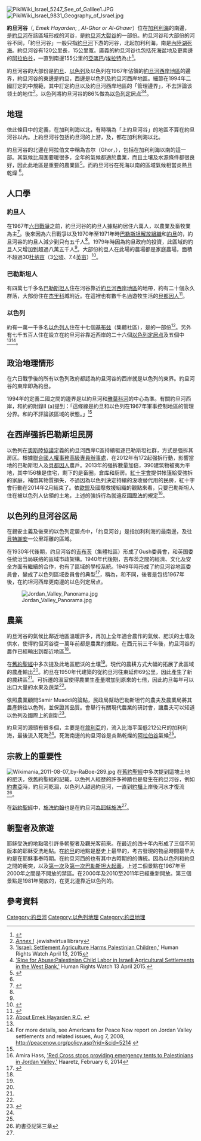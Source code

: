 [[Image:PikiWiki_Israel_5247_See_of_Galilee1.JPG|thumb]]
[[File:PikiWiki_Israel_9831_Geography_of_Israel.jpg|thumb]]

'''約旦河谷'''（{{lang-he-n|עֵמֶק הַיַרְדֵּן}}, ''Emek Hayarden''; {{lang-ar|الغور}}, ''Al-Ghor or Al-Ghawr''）位在[[加利利海|加利利海]]的南邊，是[[約旦河|約旦河]]在該區域形成的河谷，是[[約旦河大裂谷|約旦河大裂谷]]的一部份。約旦河谷和大部份的河谷不同，「約旦河谷」一般只指[[約旦河|約旦河]]下游的河谷，北起加利利海，南是[[內陸湖|內陸湖]][[死海|死海]]。約旦河谷有120公里長，15公里寬。廣義的約旦河谷也包括死海盆地及更南邊的[[阿拉伯谷|阿拉伯谷]]，一直到南邊155公里的[[亞喀巴|亞喀巴]]/[[埃拉特|埃拉特]]為止<ref>{{cite book|author=Moawiyah M. Ibrahim|title=The Jordan Valley during the Early Bronze Age|year=2009|editors=Eva Kaptijn and Lucas Petit|work=A timeless vale. Archaeological and related essays on the Jordan Valley in honour of Gerrit van der Kooij on the occasion of his sixty-fifth birthday. (ASLU 19)|series=Archaeological Studies Leiden University (ASLU)|publisher=Leiden University Press|isbn=978-908-72-8076-5|url=https://openaccess.leidenuniv.nl/bitstream/handle/1887/15866/05%20ASLU%2019%20Chapter%205.pdf?sequence=9|accessdate=2015-03-19|archive-date=2015-04-02|archive-url=https://web.archive.org/web/20150402155523/https://openaccess.leidenuniv.nl/bitstream/handle/1887/15866/05%20ASLU%2019%20Chapter%205.pdf?sequence=9|dead-url=no}}</ref>。

約旦河谷的大部份是[[約旦|約旦]]、[[以色列|以色列]]及以色列在1967年佔領的[[約旦河西岸地區|約旦河西岸地區]]的邊界，約旦河谷的東邊是約旦，西邊是以色列及約旦河西岸地區。細節在1994年二國訂定的{{le|約以和約|Israel–Jordan peace treaty}}中規範，其中訂定約旦以及約旦河西岸地區的「管理邊界」，不去評論该领土的地位<ref name=peacetreaty_annex_1>[http://www.jewishvirtuallibrary.org/jsource/Peace/annex1.html ''Annex I''] {{Wayback|url=http://www.jewishvirtuallibrary.org/jsource/Peace/annex1.html |date=20150912214840 }}.jewishvirtuallibrary</ref>。以色列將約旦河谷的86%做為[[以色列定居点|以色列定居点]]<ref>[http://www.hrw.org/news/2015/04/13/israel-settlement-agriculture-harms-palestinian-children-0 'Israel: Settlement Agriculture Harms Palestinian Children,'] {{Wayback|url=http://www.hrw.org/news/2015/04/13/israel-settlement-agriculture-harms-palestinian-children-0 |date=20150602062757 }} Human Rights Watch April 13, 2015</ref><ref name="HRW2015" >[http://www.hrw.org/news/2015/04/13/israel-settlement-agriculture-harms-palestinian-children-0 'Ripe for Abuse:Palestinian Child Labor in Israeli Agricultural Settlements in the West Bank,'] {{Wayback|url=http://www.hrw.org/news/2015/04/13/israel-settlement-agriculture-harms-palestinian-children-0 |date=20150602062757 }} Human Rights Watch 13 April 2015.</ref>。

==地理==
依此條目中的定義，在加利利海以北，有時稱為「上約旦河谷」的地區不算在約旦河谷以內。上約旦河谷包括約旦河的上游，{{le|胡拉谷地|Hula Valley}}及{{le|科拉濟姆高原|Korazim plateau}}，都在加利利海以北。

約旦河谷的北邊在阿拉伯文中稱為古尔（Ghor，{{rtl-lang|ar|غور}}），包括在加利利海以南的這一部。其氣候比周圍要暖很多，全年的氣候都適於農業，而且土壤及水源條件都很良好，因此此地區是重要的農業區<ref name=Jordan>{{cite web|title=Touristic Sites: The Jordan Valley|publisher=The Hashemite Kingdom of Jordan|url=http://www.kinghussein.gov.jo/tourism4.html|access-date=2015-11-06|archive-url=https://web.archive.org/web/20090501051802/http://www.kinghussein.gov.jo/tourism4.html|archive-date=2009-05-01|dead-url=yes}}</ref>。而約旦河谷在死海以南的區域氣候相當炎熱且乾燥<!---在[[聖經|聖經]]中稱為''Wadi 'Araba'', the "wilderness" or "Arabah desert" of the Bible.--><ref name=Jordan/>。

==人口學==
===約旦人===
在1967年[[六日戰爭|六日戰爭]]之前，約旦河谷的約旦人據點約居住六萬人，以農業及畜牧業為主<ref name=Countrydata>{{cite web|title=Jordan|publisher=Country Data|accessdate=2007-07-10|url=http://www.country-data.com/cgi-bin/query/r-7380.html|archive-date=2007-09-30|archive-url=https://web.archive.org/web/20070930153830/http://www.country-data.com/cgi-bin/query/r-7380.html|dead-url=yes}}</ref>。後來因為六日戰爭以及1970年至1971年時[[巴勒斯坦解放組織|巴勒斯坦解放組織]]和[[約旦|約旦]]的{{le|黑色星期五戰爭|Black September in Jordan}}，約旦河谷的約旦人減少到只有五千人<ref name=Countrydata/>。1979年時因為約旦政府的投資，此區域的約旦人又增加到超過八萬五千人<ref name=Countrydata/>。大部份約旦人在此場的農場都是家庭農場，面積不超過30[[杜纳亩|杜纳亩]]（3[[公頃|公頃]]、7.4[[英亩|英亩]]）<ref name="Dana Charkasi">{{cite web|title=High tech may water Jordan Valley, but dry up family farming|author=Dana Charkasi|publisher=Jordan Times|date=2000-08-31|url=http://www.jordanembassyus.org/08312000008.htm|deadurl=yes|archiveurl=https://web.archive.org/web/20070927224040/http://www.jordanembassyus.org/08312000008.htm|archivedate=2007年9月27日}}</ref>。

===巴勒斯坦人===
有四萬七千多名[[巴勒斯坦人|巴勒斯坦人]]住在河谷靠近[[約旦河西岸地區|約旦河西岸地區]]的地帶，約有二十個永久群落，大部份住在[[杰里科|杰里科]]城附近。在這裡也有數千名過遊牧生活的[[貝都因人|貝都因人]]<ref name=Btselem>{{cite web|title=Israel has de facto annexed the Jordan Valley|author=B'tselem|date=2006-02-13|url=http://www.btselem.org/English/Settlements/20060213_Annexation_of_the_Jordan_Valley.asp|access-date=2015-11-06|archive-url=https://web.archive.org/web/20090301051122/http://btselem.org/English/Settlements/20060213_Annexation_of_the_Jordan_Valley.asp|archive-date=2009-03-01|dead-url=yes}}</ref>。

===以色列===
約有一萬一千多名[[以色列人|以色列人]]住在十七個[[基布兹|基布兹]]（集體社區），是{{le|埃梅克亞爾登區域市政局|Emek HaYarden Regional Council}}的一部份<ref>[http://bohabayta.com/meshakim/RC_Emek_Hayarden/default_eng.asp About Emek Hayarden R.C.] {{webarchive|url=https://web.archive.org/web/20070928212755/http://bohabayta.com/meshakim/RC_Emek_Hayarden/default_eng.asp |date=2007-09-28 }}</ref>。另外有七千五百人住在設立在約旦河谷靠近西岸的二十六個[[以色列定居点|以色列定居点]]及五個{{le|以色列武裝移民區|Nahal}}中<ref name=Btselem/><ref>For more details, see Americans for Peace Now report on Jordan Valley settlements and related issues, Aug 7, 2008, http://peacenow.org/policy.asp?rid=&cid=5214 {{Wayback|url=http://peacenow.org/policy.asp?rid=&cid=5214 |date=20090508132255 }}</ref>。

==政治地理情形==
在六日戰爭後的所有以色列政府都認為約旦河谷的西岸就是以色列的東界。約旦河谷的東岸即為約旦。

1994年的{{le|約以和約|Israel–Jordan peace treaty}}定義二國之間的邊界是以約旦河和[[雅莫科河|雅莫科河]]的中心為準。有關約旦河西岸，和約的附錄II (a)提到：「這條線是約旦和以色列在1967年軍事控制地區的管理分界。和約不評論該區域的狀態。」<ref name="peacetreaty_annex_1"/>

==在西岸强拆巴勒斯坦民房==
以色列在[[奧斯陸協議|奧斯陸協議]]定義的約旦河西岸C區持續驱逐巴勒斯坦社群，方式是强拆其房区。根據[[聯合國人權事務高級專員辦事處|聯合國人權事務高級專員辦事處]]，在2012年有172起强拆行動，影響當地的巴勒斯坦人及[[貝都因人|貝都因人]]農戶。2013年的强拆數量加倍，390建筑物被夷为平地，其中156棟是住宅，剩下的是畜圈，倉库和厨房。[[紅十字會|紅十字會]]提供帐篷給受強拆的家庭，補償其物質損失，不過因為以色列決定持續的没收替代用的民房，紅十字會行動在2014年2月結束了。依[[歐盟|歐盟]]及國際救援組織的觀點來看，只要巴勒斯坦人住在被以色列人佔領的土地，上述的強拆行為就違反[[國際法|國際法]]的規定<ref>Amira Hass, [http://www.haaretz.com/news/diplomacy-defense/.premium-1.572633 'Red Cross stops providing emergency tents to Palestinians in Jordan Valley,'] {{Wayback|url=http://www.haaretz.com/news/diplomacy-defense/.premium-1.572633 |date=20150924173323 }} Haaretz, February 6, 2014</ref>。

==以色列约旦河谷区局==
在錫安主義及後來的以色列定居点中，「约旦河谷」是指加利利海的最南邊，及往[[貝特謝安|貝特謝安]]一公里距離的區域。

在1930年代後期，约旦河谷的[[吉布茨|吉布茨]]（集體社區）形成了Gush委員會，和英国委任统治当局联络的區域市政架構。1940年代後期，吉布茨之間的經濟、文化及安全方面有繼續的合作，也有了區域的學校系統。1949年時形成了約旦河谷地區委員會，變成了以色列區域委員會的典型<ref>{{Cite web |url=http://jafi.org/JewishAgency/English/Aliyah/Absorpton+Options/Bayit1/Regional+Councils/bayitemekjordan.htm |title=The Jordan Valley |accessdate=2015-11-09 |archive-date=2015-04-02 |archive-url=https://web.archive.org/web/20150402102143/http://jafi.org/JewishAgency/English/Aliyah/Absorpton+Options/Bayit1/Regional+Councils/bayitemekjordan.htm |dead-url=no }}</ref>，稱為{{le|Emek HaYarden地區委員會|Emek HaYarden Regional Council}}，和{{le|Bik'at HaYarden地區委員會|Bik'at HaYarden Regional Council}}不同，後者是包括1967年後，在約坦河西岸更南邊的以色列定居点。

[[File:Jordan_Valley_Panorama.jpg|thumb]]

==農業==
約旦河谷的氣候比鄰近地區溫暖許多，再加上全年適合農作的氣候、肥沃的土壤及供水，使得約但河谷從一萬年前都是農業的據點。在西元前三千年後，約旦河谷的農作已經輸出到鄰近地區<ref name=Jordan/>。

在[[舊約聖經|舊約聖經]]中多次提及此地區肥沃的土壤<ref name=Jordan/>。現代的農耕方式大幅的拓展了此區域的農產輸出<ref name=Jordan/>。約旦在1950年代建築的{{le|阿卜杜勒運河|King Abdullah Canal}}從約旦河往東延伸69公里，因此產生了新的農耕區<ref name=Jordan/>。可拆遷的溫室使得農業生產量增加到原來的七倍，因此約旦每年可以出口大量的水果及蔬菜<ref name=Jordan/>。

依照農業顧問Samir Muaddi的論點，民政局幫助巴勒斯坦竹的農夫及農業局將其農產銷往以色列，並保證其品質。會舉行有關現代農業的研討會，讓農夫可以知道以色列及國際上的創新<ref>{{Cite web |url=http://www.ynetnews.com/articles/0,7340,L-4037335,00.html |title=Joining forces on agriculture  |accessdate=2015-11-09 |archive-date=2016-03-03 |archive-url=https://web.archive.org/web/20160303235022/http://www.ynetnews.com/articles/0,7340,L-4037335,00.html |dead-url=no }}</ref>。

約旦河的源頭有很多個，主要是在[[敘利亞|敘利亞]]的{{le|前黎巴嫩山脈|Anti-Lebanon mountains}}，流入比海平面低212公尺的加利利海，最後流入死海<ref name=Jordan/>。死海南邊的約旦河谷是炎熱乾燥的[[阿拉伯谷|阿拉伯谷]]氣候<ref name=Jordan/>。

==宗教上的重要性==
[[File:Wikimania_2011-08-07_by-RaBoe-289.jpg|thumb]]
在[[舊約聖經|舊約聖經]]中多次提到這塊土地的肥沃，依舊約聖經的記載，以色列人經歷的許多神蹟也是發生在約旦河谷，例如[[約書亞|約書亞]]時，約旦河乾涸，以色列人越過約旦河，一直到[[約櫃|約櫃]]上岸後河水才復流<ref>約書亞記第三章</ref>。

在[[新約聖經|新約聖經]]中，[[施洗約翰|施洗約翰]]也是在約旦河[[耶稣受洗|為耶稣施洗]]<ref name=Jordan/>。

==朝聖者及旅遊==
耶稣受洗的地點吸引許多朝聖者及觀光客前來。在最近的四十年內形成了三個不同版本的耶稣受洗地點。在[[約旦|約旦]]{{le|Al Maghtas|Al Maghtas}}的地點是歷史上最早的，考古發現的物品時間最早大約是在耶穌事奉時期。在約旦河西的{{le|耶胡德堡|Qasr el Yahud}}也有其中古時期的的傳統。因為以色列和約旦之間的衝突，以及[[第一次巴勒斯坦大起義|第一次]]及[[阿克薩群眾起義|第一次巴勒斯坦大起義]]，上述二個景點在1967年至2000年之間是不開放的禁區。在2000年及2010至2011年已經重新開放。第三個景點是1981年開放的，在更北邊靠近以色列的{{le|亞得尼|Yardenit}}。

==參考資料==
{{reflist|2}}
{{commons category|Jordan Rift Valley|position=right}}

{{coord|32|19|02|N|35|34|12|E|type:landmark_source:kolossus-frwiki|display=title}}

[[Category:約旦河|Category:約旦河]]
[[Category:以色列地理|Category:以色列地理]]
[[Category:約旦地理|Category:約旦地理]]